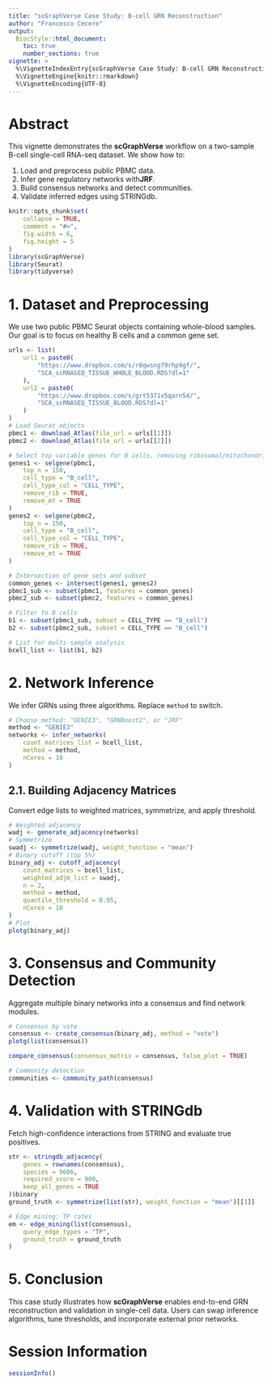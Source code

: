 ```yaml
---
title: "scGraphVerse Case Study: B-cell GRN Reconstruction"
author: "Francesco Cecere"
output:
  BiocStyle::html_document:
    toc: true
    number_sections: true
vignette: >
  %\VignetteIndexEntry{scGraphVerse Case Study: B-cell GRN Reconstruction}
  %\VignetteEngine{knitr::rmarkdown}
  %\VignetteEncoding{UTF-8}
---
```



# Abstract

This vignette demonstrates the **scGraphVerse** workflow on a two-sample B-cell
single-cell RNA-seq dataset. We show how to:

1. Load and preprocess public PBMC data.
2. Infer gene regulatory networks with**JRF**.
3. Build consensus networks and detect communities.
4. Validate inferred edges using STRINGdb.

```r
knitr::opts_chunk$set(
    collapse = TRUE,
    comment = "#>",
    fig.width = 6,
    fig.height = 5
)
library(scGraphVerse)
library(Seurat)
library(tidyverse)
```

# 1. Dataset and Preprocessing

We use two public PBMC Seurat objects containing whole-blood samples.
Our goal is to focus on healthy B cells and a common gene set.

```r
urls <- list(
    url1 = paste0(
        "https://www.dropbox.com/s/r8qwsng79rhp9gf/",
        "SCA_scRNASEQ_TISSUE_WHOLE_BLOOD.RDS?dl=1"
    ),
    url2 = paste0(
        "https://www.dropbox.com/s/grt5371v5qarn54/",
        "SCA_scRNASEQ_TISSUE_BLOOD.RDS?dl=1"
    )
)
# Load Seurat objects
pbmc1 <- download_Atlas(file_url = urls[[1]])
pbmc2 <- download_Atlas(file_url = urls[[2]])

# Select top variable genes for B cells, removing ribosomal/mitochondrial
genes1 <- selgene(pbmc1,
    top_n = 150,
    cell_type = "B_cell",
    cell_type_col = "CELL_TYPE",
    remove_rib = TRUE,
    remove_mt = TRUE
)
genes2 <- selgene(pbmc2,
    top_n = 150,
    cell_type = "B_cell",
    cell_type_col = "CELL_TYPE",
    remove_rib = TRUE,
    remove_mt = TRUE
)

# Intersection of gene sets and subset
common_genes <- intersect(genes1, genes2)
pbmc1_sub <- subset(pbmc1, features = common_genes)
pbmc2_sub <- subset(pbmc2, features = common_genes)

# Filter to B cells
b1 <- subset(pbmc1_sub, subset = CELL_TYPE == "B_cell")
b2 <- subset(pbmc2_sub, subset = CELL_TYPE == "B_cell")

# List for multi-sample analysis
bcell_list <- list(b1, b2)
```

# 2. Network Inference

We infer GRNs using three algorithms. Replace `method` to switch.

```r
# Choose method: "GENIE3", "GRNBoost2", or "JRF"
method <- "GENIE3"
networks <- infer_networks(
    count_matrices_list = bcell_list,
    method = method,
    nCores = 10
)
```

## 2.1. Building Adjacency Matrices

Convert edge lists to weighted matrices, symmetrize, and apply threshold.

```r
# Weighted adjacency
wadj <- generate_adjacency(networks)
# Symmetrize
swadj <- symmetrize(wadj, weight_function = "mean")
# Binary cutoff (top 5%)
binary_adj <- cutoff_adjacency(
    count_matrices = bcell_list,
    weighted_adjm_list = swadj,
    n = 2,
    method = method,
    quantile_threshold = 0.95,
    nCores = 10
)
# Plot
plotg(binary_adj)
```

# 3. Consensus and Community Detection

Aggregate multiple binary networks into a consensus and find network modules.

```r
# Consensus by vote
consensus <- create_consensus(binary_adj, method = "vote")
plotg(list(consensus))

compare_consensus(consensus_matrix = consensus, false_plot = TRUE)

# Community detection
communities <- community_path(consensus)
```

# 4. Validation with STRINGdb

Fetch high-confidence interactions from STRING and evaluate true positives.

```r
str <- stringdb_adjacency(
    genes = rownames(consensus),
    species = 9606,
    required_score = 900,
    keep_all_genes = TRUE
)$binary
ground_truth <- symmetrize(list(str), weight_function = "mean")[[1]]

# Edge mining: TP rates
em <- edge_mining(list(consensus),
    query_edge_types = "TP",
    ground_truth = ground_truth
)
```

# 5. Conclusion

This case study illustrates how **scGraphVerse** enables end-to-end
GRN reconstruction and validation in single-cell data. 
Users can swap inference algorithms, tune thresholds,
and incorporate external prior networks.

# Session Information

```r
sessionInfo()
```

